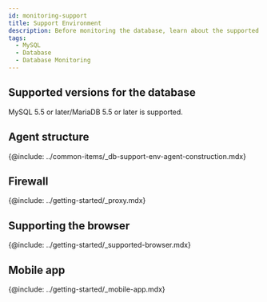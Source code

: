 ```yaml
---
id: monitoring-support
title: Support Environment
description: Before monitoring the database, learn about the supported database types.
tags:
  - MySQL
  - Database
  - Database Monitoring
---
```



<Note product='MySQL' link='../mysql-v1/monitoring-support' />

<Desc name='MySQL' />

## Supported versions for the database

MySQL 5.5 or later/MariaDB 5.5 or later is supported.

## Agent structure

{@include: ../common-items/_db-support-env-agent-construction.mdx}  

## Firewall

{@include: ../getting-started/_proxy.mdx} 

## Supporting the browser

{@include: ../getting-started/_supported-browser.mdx}  

## Mobile app

{@include: ../getting-started/_mobile-app.mdx} 
